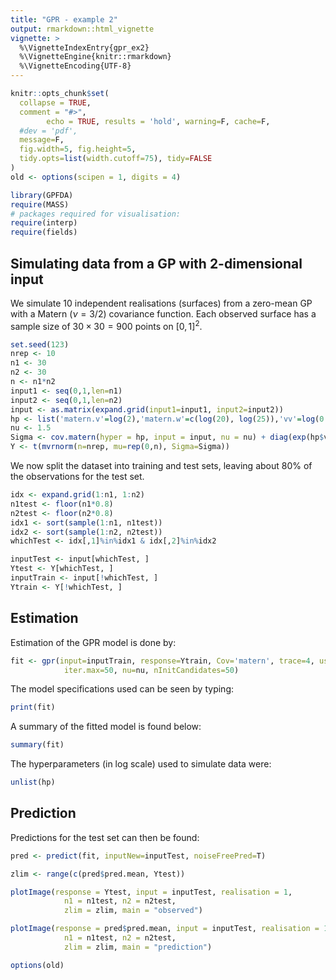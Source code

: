 ```yaml
---
title: "GPR - example 2"
output: rmarkdown::html_vignette
vignette: >
  %\VignetteIndexEntry{gpr_ex2}
  %\VignetteEngine{knitr::rmarkdown}
  %\VignetteEncoding{UTF-8}
---
```


```r
knitr::opts_chunk$set(
  collapse = TRUE,
  comment = "#>",
        echo = TRUE, results = 'hold', warning=F, cache=F, 
  #dev = 'pdf', 
  message=F, 
  fig.width=5, fig.height=5,
  tidy.opts=list(width.cutoff=75), tidy=FALSE
)
old <- options(scipen = 1, digits = 4)
```

```r
library(GPFDA)
require(MASS)
# packages required for visualisation:
require(interp)
require(fields)
```

## Simulating data from a GP with 2-dimensional input

We simulate $10$ independent realisations (surfaces) from a zero-mean GP with a Matern $(\nu=3/2)$
covariance function. Each observed surface has a sample size of $30 \times 30 = 900$ points on $[0,1]^2$.


```r
set.seed(123)
nrep <- 10
n1 <- 30
n2 <- 30
n <- n1*n2
input1 <- seq(0,1,len=n1)
input2 <- seq(0,1,len=n2)
input <- as.matrix(expand.grid(input1=input1, input2=input2))
hp <- list('matern.v'=log(2),'matern.w'=c(log(20), log(25)),'vv'=log(0.2))
nu <- 1.5
Sigma <- cov.matern(hyper = hp, input = input, nu = nu) + diag(exp(hp$vv), n)
Y <- t(mvrnorm(n=nrep, mu=rep(0,n), Sigma=Sigma))
```

We now split the dataset into training and test sets, leaving about 80\% of 
the observations for the test set.

```r
idx <- expand.grid(1:n1, 1:n2)
n1test <- floor(n1*0.8)
n2test <- floor(n2*0.8)
idx1 <- sort(sample(1:n1, n1test))
idx2 <- sort(sample(1:n2, n2test))
whichTest <- idx[,1]%in%idx1 & idx[,2]%in%idx2

inputTest <- input[whichTest, ]
Ytest <- Y[whichTest, ]
inputTrain <- input[!whichTest, ]
Ytrain <- Y[!whichTest, ]
```


## Estimation

Estimation of the GPR model is done by:
```r
fit <- gpr(input=inputTrain, response=Ytrain, Cov='matern', trace=4, useGradient=T,
            iter.max=50, nu=nu, nInitCandidates=50)
```


The model specifications used can be seen by typing:
```r
print(fit)
```

A summary of the fitted model is found below:
```r
summary(fit)
```


The hyperparameters (in log scale) used to simulate data were:
```r
unlist(hp)
```


## Prediction

Predictions for the test set can then be found:
```r
pred <- predict(fit, inputNew=inputTest, noiseFreePred=T)
```


```r
zlim <- range(c(pred$pred.mean, Ytest))

plotImage(response = Ytest, input = inputTest, realisation = 1, 
            n1 = n1test, n2 = n2test,
            zlim = zlim, main = "observed")

plotImage(response = pred$pred.mean, input = inputTest, realisation = 1, 
            n1 = n1test, n2 = n2test,
            zlim = zlim, main = "prediction")
```

```r
options(old)
```
